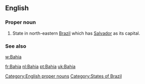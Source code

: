 {{also|bahía}}
==English==

===Proper noun===
{{en-proper noun}}

# State in north-eastern [[Brazil]] which has [[Salvador]] as its capital.

===See also===
[[w:Bahia]]

[[Category:English proper nouns]]
[[Category:States of Brazil]]

[[fr:Bahia]]
[[nl:Bahia]]
[[pt:Bahia]]
[[uk:Bahia]]